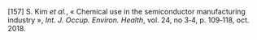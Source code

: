 \[157\]	S. Kim *et al.*, « Chemical use in the semiconductor manufacturing industry », *Int. J. Occup. Environ. Health*, vol. 24, no 3‑4, p. 109‑118, oct. 2018\.